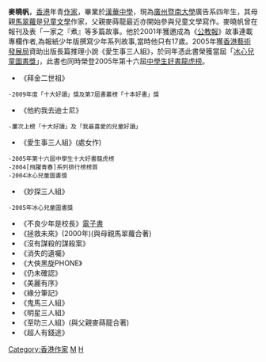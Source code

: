 {{Unreferenced|time=2017-09-26T13:43:17+00:00}}
'''麥曉帆'''{{BD|1983年||||M麥}}，[[香港|香港]]年青[[作家|作家]]，畢業於[[漢華中學|漢華中學]]，現為[[廣州|廣州]][[暨南大學|暨南大學]]廣告系四年生，其母親[[馬翠蘿|馬翠蘿]]是[[兒童文學|兒童文學]]作家，父親麥蒔龍最近亦開始參與兒童文學寫作。麥曉帆曾在報刊及表「一家之『煮』等多篇故事。他於2001年獲邀成為《[[公教報|公教報]]》故事連載專欄作者,為報紙少年版撰寫少年系列故事,當時他只有17歲。2005年獲[[香港藝術發展局|香港藝術發展局]]資助出版長篇推理小說《愛生事三人組》，於同年憑此書榮獲當屆「[[冰心兒童圖書獎|冰心兒童圖書獎]]」，此書也同時榮登2005年第十六屆[[中學生好書龍虎榜|中學生好書龍虎榜]]。

*《拜金二世祖》
 -2009年度「十大好讀」獎及第7屆書叢榜「十本好書」獎
*《他約我去迪士尼》
 -屢次上榜「十大好讀」及「我最喜愛的兒童好讀」
*《愛生事三人組》(處女作)
 -2005年第十六屆中學生十大好書龍虎榜
 -2004[飛躍青春]系列排行榜榜首
 -2004冰心兒童圖書獎
*《妙探三人組》
 -2005年冰心兒童圖書獎
*《不良少年是校長》[http://www.ebookhongkong.com 電子書]
*《拯救未來》(2000年)(與母親馬翠蘿合著)
*《沒有謀殺的謀殺案》
*《消失的遺囑》
*《大俠黑旋PHONE》
*《仍未確認》
*《美麗有序》
*《緣分筆記》
*《鬼馬三人組》
*《明星三人組》
*《至叻三人組》(與父親麥蒔龍合著)
*《超人有錢途》



{{hk-bio-stub}}
[[Category:香港作家|Category:香港作家]]
[[Category:漢華中學校友|M]]
[[Category:麥姓|H]]